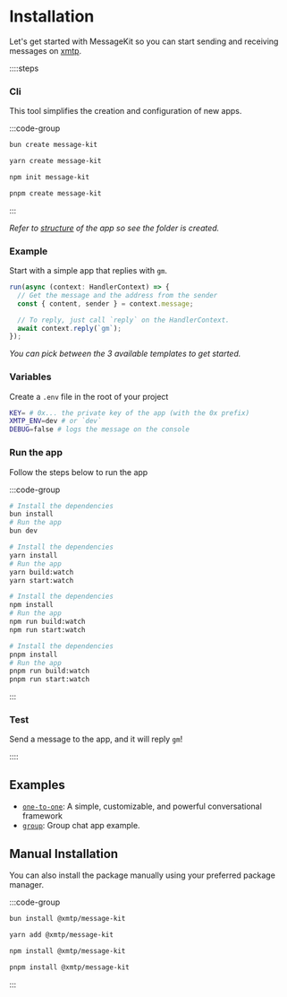 # Installation

Let's get started with MessageKit so you can start sending and receiving messages on [xmtp](https://xmtp.org).

::::steps

### Cli

This tool simplifies the creation and configuration of new apps.

:::code-group

```bash [bun]
bun create message-kit
```

```bash [yarn]
yarn create message-kit
```

```bash [npm]
npm init message-kit
```

```bash [pnpm]
pnpm create message-kit
```

:::

_Refer to [structure](/concepts/structure) of the app so see the folder is created._

### Example

Start with a simple app that replies with `gm`.

```jsx [src/index.ts]
run(async (context: HandlerContext) => {
  // Get the message and the address from the sender
  const { content, sender } = context.message;

  // To reply, just call `reply` on the HandlerContext.
  await context.reply(`gm`);
});
```

_You can pick between the 3 available templates to get started._

### Variables

Create a `.env` file in the root of your project

```bash [cmd]
KEY= # 0x... the private key of the app (with the 0x prefix)
XMTP_ENV=dev # or `dev`
DEBUG=false # logs the message on the console
```

### Run the app

Follow the steps below to run the app

:::code-group

```bash [bun]
# Install the dependencies
bun install
# Run the app
bun dev
```

```bash [yarn]
# Install the dependencies
yarn install
# Run the app
yarn build:watch
yarn start:watch
```

```bash [npm]
# Install the dependencies
npm install
# Run the app
npm run build:watch
npm run start:watch
```

```bash [pnpm]
# Install the dependencies
pnpm install
# Run the app
pnpm run build:watch
pnpm run start:watch
```

:::

### Test

Send a message to the app, and it will reply `gm`!

::::

## Examples

- [`one-to-one`](/use-cases/one-to-one): A simple, customizable, and powerful conversational framework
- [`group`](/use-cases/group): Group chat app example.

## Manual Installation

You can also install the package manually using your preferred package manager.

:::code-group

```bash [bun]
bun install @xmtp/message-kit
```

```bash [yarn]
yarn add @xmtp/message-kit
```

```bash [npm]
npm install @xmtp/message-kit
```

```bash [pnpm]
pnpm install @xmtp/message-kit
```

:::
